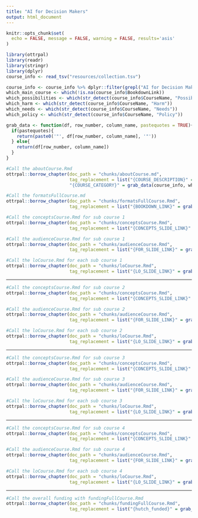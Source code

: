 ```yaml
---
title: "AI for Decision Makers"
output: html_document
---
```


```r
knitr::opts_chunk$set(
  echo = FALSE, message = FALSE, warning = FALSE, results='asis'
)
```

```r
library(ottrpal)
library(readr)
library(stringr)
library(dplyr)
course_info <- read_tsv("resources/collection.tsv")
```

```r
course_info <- course_info %>% dplyr::filter(grepl("AI for Decision Makers", CourseName))
which_main_course <- which(!is.na(course_info$BookdownLink))
which_possibilities <- which(str_detect(course_info$CourseName, "Possibilities"))
which_harm <- which(str_detect(course_info$CourseName, "Harm"))
which_needs <- which(str_detect(course_info$CourseName, "Needs"))
which_policy <- which(str_detect(course_info$CourseName, "Policy"))
```

```r
grab_data <- function(df, row_number, column_name, pastequotes = TRUE){
  if(pastequotes){
    return(paste0('"', df[row_number, column_name], '"'))
  } else{
    return(df[row_number, column_name])
  }
}
```

```r
#Call the aboutCourse.Rmd
ottrpal::borrow_chapter(doc_path = "chunks/aboutCourse.md",
                        tag_replacement = list("{COURSE_DESCRIPTION}" = grab_data(course_info, which_main_course, "description", pastequotes = FALSE),
                        "{COURSE_CATEGORY}" = grab_data(course_info, which_main_course, "Category", pastequotes = FALSE), "{COURSE_LAUNCH}" = grab_data(course_info, params$row_number, "launch_date", pastequotes = FALSE)))
```

```r
#Call the formatsFullCourse.md
ottrpal::borrow_chapter(doc_path = "chunks/formatsFullCourse.Rmd",
                        tag_replacement = list("{BOOKDOWN_LINK}" = grab_data(course_info, which_main_course, "BookdownLink", pastequotes = FALSE), "{GITHUB_LINK}" = grab_data(course_info, which_main_course, "GithubLink", pastequotes = FALSE), "{COURSERA_LINK}" = grab_data(course_info, which_main_course, "CourseraLink"), "{LEANPUB_LINK}" = grab_data(course_info, which_main_course, "LeanpubLink")))
```

```r
#Call the conceptsCourse.Rmd for sub course 1
ottrpal::borrow_chapter(doc_path = "chunks/conceptsCourse.Rmd",    
                        tag_replacement = list("{CONCEPTS_SLIDE_LINK}" = grab_data(course_info, which_possibilities, "concepts_slide")))
```

```r
#Call the audienceCourse.Rmd for sub course 1
ottrpal::borrow_chapter(doc_path = "chunks/audienceCourse.Rmd",
                        tag_replacement = list("{FOR_SLIDE_LINK}" = grab_data(course_info, which_possibilities, "for_slide"), "{COURSE_AUDIENCE}" = grab_data(course_info, which_possibilities, "BroadAudience")))
```

```r
#Call the loCourse.Rmd for each sub course 1
ottrpal::borrow_chapter(doc_path = "chunks/loCourse.Rmd",
                        tag_replacement = list("{LO_SLIDE_LINK}" = grab_data(course_info, which_possibilities, "lo_slide")))
```

<hr>

```r
#Call the conceptsCourse.Rmd for sub course 2
ottrpal::borrow_chapter(doc_path = "chunks/conceptsCourse.Rmd",    
                        tag_replacement = list("{CONCEPTS_SLIDE_LINK}" = grab_data(course_info, which_harm, "concepts_slide")))
```

```r
#Call the audienceCourse.Rmd for sub course 2
ottrpal::borrow_chapter(doc_path = "chunks/audienceCourse.Rmd",
                        tag_replacement = list("{FOR_SLIDE_LINK}" = grab_data(course_info, which_harm, "for_slide"), "{COURSE_AUDIENCE}" = grab_data(course_info, which_harm, "BroadAudience")))
```

```r
#Call the loCourse.Rmd for each sub course 2
ottrpal::borrow_chapter(doc_path = "chunks/loCourse.Rmd",
                        tag_replacement = list("{LO_SLIDE_LINK}" = grab_data(course_info, which_harm, "lo_slide")))
```

<hr>

```r
#Call the conceptsCourse.Rmd for sub course 3
ottrpal::borrow_chapter(doc_path = "chunks/conceptsCourse.Rmd",    
                        tag_replacement = list("{CONCEPTS_SLIDE_LINK}" = grab_data(course_info, which_needs, "concepts_slide")))
```

```r
#Call the audienceCourse.Rmd for sub course 3
ottrpal::borrow_chapter(doc_path = "chunks/audienceCourse.Rmd",
                        tag_replacement = list("{FOR_SLIDE_LINK}" = grab_data(course_info, which_needs, "for_slide"), "{COURSE_AUDIENCE}" = grab_data(course_info, which_needs, "BroadAudience")))
```

```r
#Call the loCourse.Rmd for each sub course 3
ottrpal::borrow_chapter(doc_path = "chunks/loCourse.Rmd",
                        tag_replacement = list("{LO_SLIDE_LINK}" = grab_data(course_info, which_needs, "lo_slide")))
```
<hr>

```r
#Call the conceptsCourse.Rmd for sub course 4
ottrpal::borrow_chapter(doc_path = "chunks/conceptsCourse.Rmd",    
                        tag_replacement = list("{CONCEPTS_SLIDE_LINK}" = grab_data(course_info, which_policy, "concepts_slide")))
```

```r
#Call the audienceCourse.Rmd for sub course 4
ottrpal::borrow_chapter(doc_path = "chunks/audienceCourse.Rmd",
                        tag_replacement = list("{FOR_SLIDE_LINK}" = grab_data(course_info, which_policy, "for_slide"), "{COURSE_AUDIENCE}" = grab_data(course_info, which_policy, "BroadAudience")))
```

```r
#Call the loCourse.Rmd for each sub course 4
ottrpal::borrow_chapter(doc_path = "chunks/loCourse.Rmd",
                        tag_replacement = list("{LO_SLIDE_LINK}" = grab_data(course_info, which_policy, "lo_slide")))
```

<hr>

```r
#Call the overall funding with fundingFullCourse.Rmd
ottrpal::borrow_chapter(doc_path = "chunks/fundingFullCourse.Rmd",
                        tag_replacement = list("{hutch_funded}" = grab_data(course_info, which_main_course, "hutch_funding", pastequotes = FALSE)))
```

